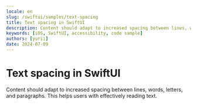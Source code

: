 ```yaml
---
locale: en
slug: /swiftui/samples/text-spacing
title: Text spacing in SwiftUI
description: Content should adapt to increased spacing between lines, words, letters, and paragraphs.
keywords: [iOS, SwiftUI, accessibility, code sample]
authors: [yurii]
date: 2024-07-09
---
```


# Text spacing in SwiftUI

Content should adapt to increased spacing between lines, words, letters, and paragraphs. This helps users with effectively reading text.

<CodeSample id="text-spacing" framework="swiftui" locale="en"/>

